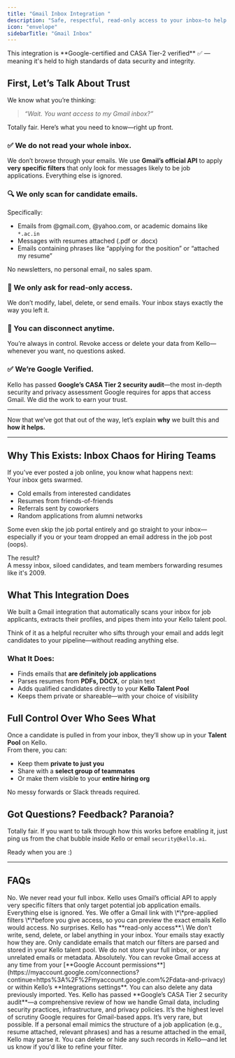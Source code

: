 ```yaml
---
title: "Gmail Inbox Integration "
description: "Safe, respectful, read-only access to your inbox—to help you hire faster."
icon: "envelope"
sidebarTitle: "Gmail Inbox"
---
```


<Info>
  This integration is **Google-certified and CASA Tier-2 verified**  ✅ — meaning it's held to high standards of data security and integrity.
</Info>

## First, Let’s Talk About Trust

We know what you’re thinking:

> _“Wait. You want access to my Gmail inbox?”_

Totally fair. Here’s what you need to know—right up front.

### ✅ We do **not** read your whole inbox.

We don’t browse through your emails. We use **Gmail’s official API** to apply **very specific filters** that only look for messages likely to be job applications. Everything else is ignored.

### 🔍 We only scan for candidate emails.

Specifically:

- Emails from @gmail.com, @yahoo.com, or academic domains like `*.ac.in`
- Messages with resumes attached (.pdf or .docx)
- Emails containing phrases like “applying for the position” or “attached my resume”

No newsletters, no personal email, no sales spam.

### 🔐 We only ask for **read-only access**.

We don’t modify, label, delete, or send emails. Your inbox stays exactly the way you left it.

### 👋 You can disconnect anytime.

You’re always in control. Revoke access or delete your data from Kello—whenever you want, no questions asked.

### ✅ We’re Google Verified.

Kello has passed **Google’s CASA Tier 2 security audit**—the most in-depth security and privacy assessment Google requires for apps that access Gmail. We did the work to earn your trust.

---

Now that we’ve got that out of the way, let’s explain **why** we built this and **how it helps.**

---

## Why This Exists: Inbox Chaos for Hiring Teams

If you’ve ever posted a job online, you know what happens next:\
Your inbox gets swarmed.

- Cold emails from interested candidates
- Resumes from friends-of-friends
- Referrals sent by coworkers
- Random applications from alumni networks

Some even skip the job portal entirely and go straight to your inbox—especially if you or your team dropped an email address in the job post (oops).

The result?\
A messy inbox, siloed candidates, and team members forwarding resumes like it's 2009.

## What This Integration Does

We built a Gmail integration that automatically scans your inbox for job applicants, extracts their profiles, and pipes them into your Kello talent pool.

Think of it as a helpful recruiter who sifts through your email and adds legit candidates to your pipeline—without reading anything else.

### What It Does:

- Finds emails that **are definitely job applications**
- Parses resumes from **PDFs, DOCX**, or plain text
- Adds qualified candidates directly to your **Kello Talent Pool**
- Keeps them private or shareable—with your choice of visibility

## Full Control Over Who Sees What

Once a candidate is pulled in from your inbox, they’ll show up in your **Talent Pool** on Kello.\
From there, you can:

- Keep them **private to just you**
- Share with a **select group of teammates**
- Or make them visible to your **entire hiring org**

No messy forwards or Slack threads required.

## Got Questions? Feedback? Paranoia?

Totally fair. If you want to talk through how this works before enabling it, just ping us from the chat bubble inside Kello or email `security@kello.ai`.

Ready when you are :)

---

## FAQs

<AccordionGroup>
  <Accordion title="Does Kello read my entire inbox?" icon="sparkles">
    No. We never read your full inbox. Kello uses Gmail’s official API to apply very specific filters that only target potential job application emails. Everything else is ignored.
  </Accordion>
  <Accordion title="Can I see what Kello will scan before I connect Gmail?" icon="sparkles">
    Yes. We offer a Gmail link with \*\*pre-applied filters \*\*before you give access, so you can preview the exact emails Kello would access. No surprises.
  </Accordion>
  <Accordion title="What kind of access does Kello have to my Gmail?">
    Kello has **read-only access**.\
    We don’t write, send, delete, or label anything in your inbox. Your emails stay exactly how they are.
  </Accordion>
  <Accordion title="Does Kello store my emails or attachments?">
    Only candidate emails that match our filters are parsed and stored in your Kello talent pool. We do not store your full inbox, or any unrelated emails or metadata.
  </Accordion>
  <Accordion title="What if I change my mind? Can I disconnect Gmail?">
    Absolutely. You can revoke Gmail access at any time from your [**Google Account permissions**](https://myaccount.google.com/connections?continue=https%3A%2F%2Fmyaccount.google.com%2Fdata-and-privacy) or within Kello’s **Integrations settings**. You can also delete any data previously imported.
  </Accordion>
  <Accordion title="Is this integration verified by Google?">
    Yes. Kello has passed **Google’s CASA Tier 2 security audit**—a comprehensive review of how we handle Gmail data, including security practices, infrastructure, and privacy policies. It’s the highest level of scrutiny Google requires for Gmail-based apps.
  </Accordion>
  <Accordion title="What happens if I get personal emails that match the filters?">
    It’s very rare, but possible. If a personal email mimics the structure of a job application (e.g., resume attached, relevant phrases) and has a resume attached in the email, Kello may parse it. You can delete or hide any such records in Kello—and let us know if you'd like to refine your filter.
  </Accordion>
</AccordionGroup>
